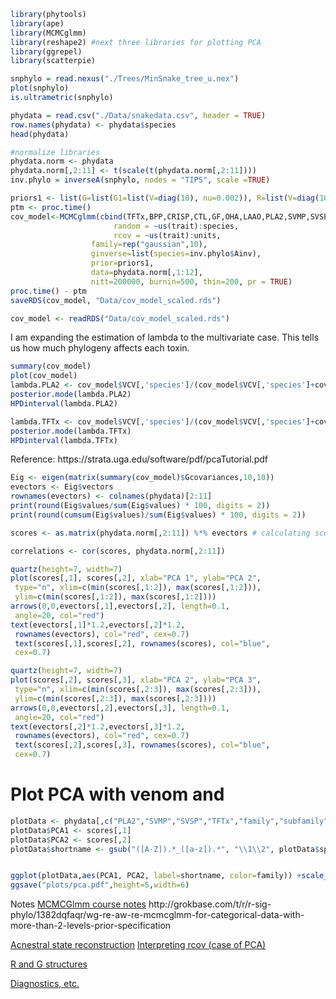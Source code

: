 

```r
library(phytools)
library(ape)
library(MCMCglmm)
library(reshape2) #next three libraries for plotting PCA
library(ggrepel)
library(scatterpie)

snphylo = read.nexus("./Trees/MinSnake_tree_u.nex")
plot(snphylo)
is.ultrametric(snphylo)

phydata = read.csv("./Data/snakedata.csv", header = TRUE)
row.names(phydata) <- phydata$species
head(phydata)

#normalize libraries 
phydata.norm <- phydata
phydata.norm[,2:11] <- t(scale(t(phydata.norm[,2:11])))
inv.phylo = inverseA(snphylo, nodes = "TIPS", scale =TRUE)

```


```r
priors1 <- list(G=list(G1=list(V=diag(10), nu=0.002)), R=list(V=diag(10), nu= 0.002)) # standard prior
ptm <- proc.time()
cov_model<-MCMCglmm(cbind(TFTx,BPP,CRISP,CTL,GF,OHA,LAAO,PLA2,SVMP,SVSP) ~ cm, 
                       random = ~us(trait):species,
                       rcov = ~us(trait):units,
                  family=rep("gaussian",10), 
                  ginverse=list(species=inv.phylo$Ainv), 
                  prior=priors1,
                  data=phydata.norm[,1:12], 
                  nitt=200000, burnin=500, thin=200, pr = TRUE)
proc.time() - ptm
saveRDS(cov_model, "Data/cov_model_scaled.rds")
```

```r
cov_model <- readRDS("Data/cov_model_scaled.rds")
```

I am expanding the estimation of lambda to the multivariate case. This tells us how much phylogeny affects each toxin.

```r
summary(cov_model)
plot(cov_model)
lambda.PLA2 <- cov_model$VCV[,'species']/(cov_model$VCV[,'species']+cov_model$VCV[,'traitPLA2:traitPLA2.units'])
posterior.mode(lambda.PLA2)
HPDinterval(lambda.PLA2)

lambda.TFTx <- cov_model$VCV[,'species']/(cov_model$VCV[,'species']+cov_model$VCV[,'traitTFTx:traitTFTx.units'])
posterior.mode(lambda.TFTx)
HPDinterval(lambda.TFTx)

```


Reference: https://strata.uga.edu/software/pdf/pcaTutorial.pdf
```r
Eig <- eigen(matrix(summary(cov_model)$Gcovariances,10,10))
evectors <- Eig$vectors
rownames(evectors) <- colnames(phydata)[2:11]
print(round(Eig$values/sum(Eig$values) * 100, digits = 2))
print(round(cumsum(Eig$values)/sum(Eig$values) * 100, digits = 2))

scores <- as.matrix(phydata.norm[,2:11]) %*% evectors # calculating scores from eigenanalysis results

correlations <- cor(scores, phydata.norm[,2:11])

quartz(height=7, width=7)
plot(scores[,1], scores[,2], xlab="PCA 1", ylab="PCA 2",
 type="n", xlim=c(min(scores[,1:2]), max(scores[,1:2])),
 ylim=c(min(scores[,1:2]), max(scores[,1:2])))
arrows(0,0,evectors[,1],evectors[,2], length=0.1,
 angle=20, col="red")
text(evectors[,1]*1.2,evectors[,2]*1.2,
 rownames(evectors), col="red", cex=0.7)
 text(scores[,1],scores[,2], rownames(scores), col="blue",
 cex=0.7)

quartz(height=7, width=7)
plot(scores[,2], scores[,3], xlab="PCA 2", ylab="PCA 3",
 type="n", xlim=c(min(scores[,2:3]), max(scores[,2:3])),
 ylim=c(min(scores[,2:3]), max(scores[,2:3])))
arrows(0,0,evectors[,2],evectors[,3], length=0.1,
 angle=20, col="red")
text(evectors[,2]*1.2,evectors[,3]*1.2,
 rownames(evectors), col="red", cex=0.7)
 text(scores[,2],scores[,3], rownames(scores), col="blue",
 cex=0.7)
```


# Plot PCA with venom and 

```r
plotData <- phydata[,c("PLA2","SVMP","SVSP","TFTx","family","subfamily","species")]
plotData$PCA1 <- scores[,1]
plotData$PCA2 <- scores[,2]
plotData$shortname <- gsub("([A-Z]).*_([a-z]).*", "\\1\\2", plotData$species)


ggplot(plotData,aes(PCA1, PCA2, label=shortname, color=family)) +scale_color_manual(values=c("red","green","blue")) + geom_scatterpie(aes(x=PCA1, y=PCA2), data=plotData, cols=c("PLA2","SVMP","SVSP","TFTx"))+scale_fill_manual(values=c("cyan","purple","orange","grey"))+theme_bw()+geom_label_repel()
ggsave("plots/pca.pdf",height=5,width=6)

````


Notes
[MCMCGlmm course notes](https://cran.r-project.org/web/packages/MCMCglmm/vignettes/CourseNotes.pdf)
http://grokbase.com/t/r/r-sig-phylo/1382dqfaqr/wg-re-aw-re-mcmcglmm-for-categorical-data-with-more-than-2-levels-prior-specification

[Acnestral state reconstruction](http://onlinelibrary.wiley.com/store/10.1111/2041-210X.12354/asset/supinfo/mee312354-sup-0003-AppendixS3.pdf?v=1&s=58d260cb8c9b14812b164806c5f0a9af68af2b23
)
[Interpreting rcov (case of PCA)](https://stat.ethz.ch/pipermail/r-sig-mixed-models/2011q3/016765.html)

[R and G structures](https://stats.stackexchange.com/questions/32994/what-are-r-structure-g-structure-in-a-glmm)

[Diagnostics, etc.](https://ms.mcmaster.ca/~bolker/R/misc/foxchapter/bolker_chap.html)
